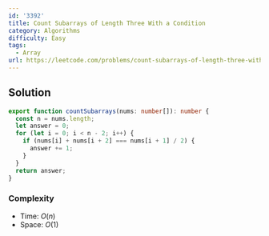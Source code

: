 ```yaml
---
id: '3392'
title: Count Subarrays of Length Three With a Condition
category: Algorithms
difficulty: Easy
tags:
  - Array
url: https://leetcode.com/problems/count-subarrays-of-length-three-with-a-condition
---
```


## Solution

```typescript filename="solution.ts" copy
export function countSubarrays(nums: number[]): number {
  const n = nums.length;
  let answer = 0;
  for (let i = 0; i < n - 2; i++) {
    if (nums[i] + nums[i + 2] === nums[i + 1] / 2) {
      answer += 1;
    }
  }
  return answer;
}
```

### Complexity

- Time: $O(n)$
- Space: $O(1)$
